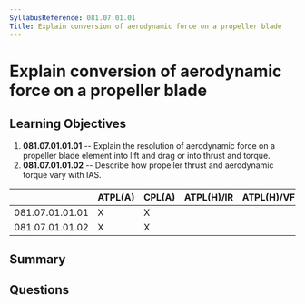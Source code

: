 ```yaml
---
SyllabusReference: 081.07.01.01
Title: Explain conversion of aerodynamic force on a propeller blade
---
```


# Explain conversion of aerodynamic force on a propeller blade

## Learning Objectives

1.  **081.07.01.01.01** -- Explain the resolution of aerodynamic force on a
    propeller blade element into lift and drag or into thrust and torque.
2.  **081.07.01.01.02** -- Describe how propeller thrust and aerodynamic torque
    vary with IAS.

|                 | ATPL(A) | CPL(A) | ATPL(H)/IR | ATPL(H)/VFR | CPL(H) | IR | CBIR(A) |
| --------------- | ------- | ------ | ---------- | ----------- | ------ | -- | ------- |
| 081.07.01.01.01 | X       | X      |            |             |        |    |         |
| 081.07.01.01.02 | X       | X      |            |             |        |    |         |

## Summary

## Questions
